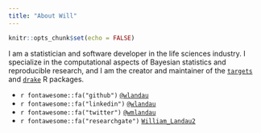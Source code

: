 ```yaml
---
title: "About Will"
---
```


```r
knitr::opts_chunk$set(echo = FALSE)
```

I am a statistician and software developer in the life sciences industry. I specialize in the computational aspects of Bayesian statistics and reproducible research, and I am the creator and maintainer of the [`targets`](https://github.com/wlandau/targets) and [`drake`](https://github.com/ropensci/drake) R packages.

- `r fontawesome::fa("github")` [`@wlandau`](https://www.github.com/wlandau)
- `r fontawesome::fa("linkedin")` [`@wlandau`](linkedin.com/in/wlandau)
- `r fontawesome::fa("twitter")` [`@wmlandau`](https://www.twitter.com/wmlandau)
- `r fontawesome::fa("researchgate")` [`William_Landau2`](https://www.researchgate.net/profile/William_Landau2)

